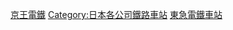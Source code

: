 {{Commonscat|Stations of Keio Corporation}}

[[Category:京王電鐵|]]
[[Category:日本各公司鐵路車站|Category:日本各公司鐵路車站]]
[[Category:東急電鐵車站|]]
{{DEFAULTSORT:Keio}}